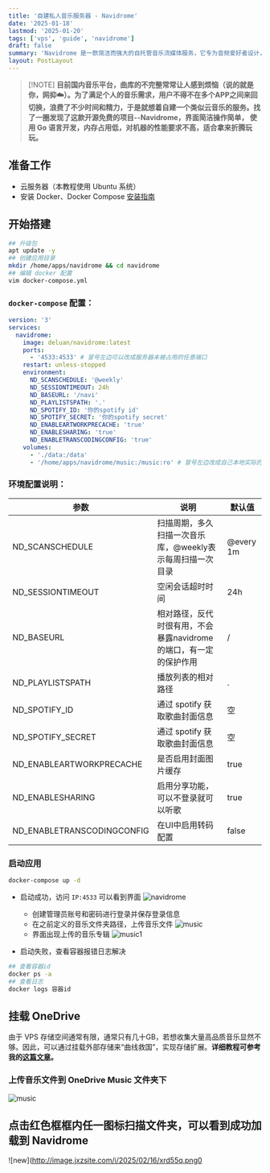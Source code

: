 ```yaml
---
title: '自建私人音乐服务器 - Navidrome'
date: '2025-01-18'
lastmod: '2025-01-20'
tags: ['vps', 'guide', 'navidrome']
draft: false
summary: 'Navidrome 是一款简洁而强大的自托管音乐流媒体服务，它专为音频爱好者设计，能够提供快速、无缝的音乐播放体验。借助 Navidrome，您可以将个人音乐库转变为一个现代化的流媒体服务平台，支持多种设备的访问，无论是在家中、办公桌前，还是外出时，你都可以随时随地享受高质量的音乐播放。'
layout: PostLayout
---
```


> [!NOTE] **目前国内音乐平台，曲库的不完整常常让人感到烦恼（说的就是你，网抑☁️）。为了满足个人的音乐需求，用户不得不在多个APP之间来回切换，浪费了不少时间和精力，于是就想着自建一个类似云音乐的服务。找了一圈发现了这款开源免费的项目--Navidrome，界面简洁操作简单，
> 使用 Go 语言开发，内存占用低，对机器的性能要求不高，适合拿来折腾玩玩。**

## 准备工作

- 云服务器（本教程使用 Ubuntu 系统）
- 安装 Docker、Docker Compose [安装指南](https://blog.jxzsite.com/blog/vps/new-vps-config#%E5%AE%89%E8%A3%85-docker-%E5%92%8C-docker-compose)

## 开始搭建

```bash
## 升级包
apt update -y
## 创建应用目录
mkdir /home/apps/navidrome && cd navidrome
## 编辑 docker 配置
vim docker-compose.yml
```

### `docker-compose` 配置：

```yml
version: '3'
services:
  navidrome:
    image: deluan/navidrome:latest
    ports:
      - '4533:4533' # 冒号左边可以改成服务器未被占用的任意端口
    restart: unless-stopped
    environment:
      ND_SCANSCHEDULE: '@weekly'
      ND_SESSIONTIMEOUT: 24h
      ND_BASEURL: '/navi'
      ND_PLAYLISTSPATH: '.'
      ND_SPOTIFY_ID: '你的spotify id'
      ND_SPOTIFY_SECRET: '你的spotify secret'
      ND_ENABLEARTWORKPRECACHE: 'true'
      ND_ENABLESHARING: 'true'
      ND_ENABLETRANSCODINGCONFIG: 'true'
    volumes:
      - './data:/data'
      - '/home/apps/navidrome/music:/music:ro' # 冒号左边改成自己本地实际的音乐文件夹路径
```

### 环境配置说明：

| 参数                       | 说明                                                              | 默认值    |
| -------------------------- | ----------------------------------------------------------------- | --------- |
| ND_SCANSCHEDULE            | 扫描周期，多久扫描一次音乐库，@weekly表示每周扫描一次目录         | @every 1m |
| ND_SESSIONTIMEOUT          | 空闲会话超时时间                                                  | 24h       |
| ND_BASEURL                 | 相对路径，反代时很有用，不会暴露navidrome的端口，有一定的保护作用 | /         |
| ND_PLAYLISTSPATH           | 播放列表的相对路径                                                | .         |
| ND_SPOTIFY_ID              | 通过 spotify 获取歌曲封面信息                                     | 空        |
| ND_SPOTIFY_SECRET          | 通过 spotify 获取歌曲封面信息                                     | 空        |
| ND_ENABLEARTWORKPRECACHE   | 是否启用封面图片缓存                                              | true      |
| ND_ENABLESHARING           | 启用分享功能，可以不登录就可以听歌                                | true      |
| ND_ENABLETRANSCODINGCONFIG | 在UI中启用转码配置                                                | false     |

### 启动应用

```bash
docker-compose up -d
```

- 启动成功，访问 `IP:4533` 可以看到界面
  ![navidrome](https://image.jxzsite.com/i/2025/02/06/so2c4b.png)

  - 创建管理员账号和密码进行登录并保存登录信息
  - 在之前定义的音乐文件夹路径，上传音乐文件
    ![music](http://image.jxzsite.com/i/2025/02/06/xa29ha.png)
  - 界面出现上传的音乐专辑
    ![music1](http://image.jxzsite.com/i/2025/02/06/xd6g7h.png)

- 启动失败，查看容器报错日志解决

```bash
## 查看容器id
docker ps -a
## 查看日志
docker logs 容器id
```

## 挂载 OneDrive
由于 VPS 存储空间通常有限，通常只有几十GB，若想收集大量高品质音乐显然不够。因此，可以通过挂载外部存储来“曲线救国”，实现存储扩展。**详细教程可参考我的[这篇文章](https://blog.jxzsite.com/blog/guide/mount-onedrive)。**

### 上传音乐文件到 OneDrive Music 文件夹下
![music](http://image.jxzsite.com/i/2025/02/16/xrcvck.png)

## 点击红色框框内任一图标扫描文件夹，可以看到成功加载到 Navidrome
![new](http://image.jxzsite.com/i/2025/02/16/xrd55q.png0



